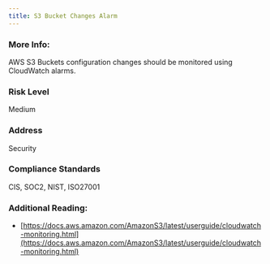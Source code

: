 ```yaml
---
title: S3 Bucket Changes Alarm
---
```


### More Info:

AWS S3 Buckets configuration changes should be monitored using CloudWatch alarms.

### Risk Level

Medium

### Address

Security

### Compliance Standards

CIS, SOC2, NIST, ISO27001

### Additional Reading:

- [https://docs.aws.amazon.com/AmazonS3/latest/userguide/cloudwatch-monitoring.html](https://docs.aws.amazon.com/AmazonS3/latest/userguide/cloudwatch-monitoring.html)
